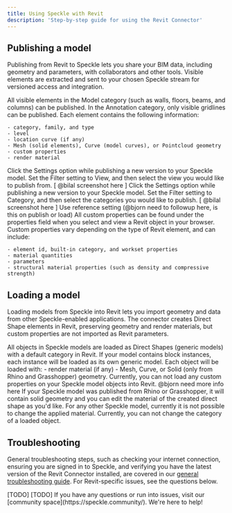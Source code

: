 ```yaml
---
title: Using Speckle with Revit
description: 'Step-by-step guide for using the Revit Connector'
---
```


## Publishing a model

Publishing from Revit to Speckle lets you share your BIM data, including geometry and parameters, with collaborators and other tools. Visible elements are extracted and sent to your chosen Speckle stream for versioned access and integration.

<AccordionGroup>

  <Accordion title="What types of Revit elements can I publish to Speckle?">
  All visible elements in the Model category (such as walls, floors, beams, and columns) can be published. In the Annotation category, only visible gridlines can be published. Each element contains the following information:

    - category, family, and type
    - level
    - location curve (if any)
    - Mesh (solid elements), Curve (model curves), or Pointcloud geometry
    - custom properties
    - render material

  </Accordion>

<Accordion title="How do I publish models from Revit views?">
  Click the Settings option while publishing a new version to your Speckle
  model. Set the Filter setting to View, and then select the view you would like
  to publish from. [ @bilal screenshot here ]
</Accordion>

<Accordion title="How do I publish models by Revit category?">
  Click the Settings option while publishing a new version to your Speckle
  model. Set the Filter setting to Category, and then select the categories you
  would like to publish. [ @bilal screenshot here ]
</Accordion>

<Accordion title="How do I make sure my Revit model is aligned with my other Speckle models?">
  Use reference setting (@bjorn need to followup here, is this on publish or
  load)
</Accordion>

  <Accordion title="How do I see the custom properties on my published Revit elements, like parameters or material quantities?">
  All custom properties can be found under the properties field when you select and view a Revit object in your browser.
Custom properties vary depending on the type of Revit element, and can include:

    - element id, built-in category, and workset properties
    - material quantities
    - parameters
    - structural material properties (such as density and compressive strength)

  </Accordion>

</AccordionGroup>

## Loading a model

Loading models from Speckle into Revit lets you import geometry and data from other Speckle-enabled applications. The connector creates Direct Shape elements in Revit, preserving geometry and render materials, but custom properties are not imported as Revit parameters.

<AccordionGroup>
  
  <Accordion title="How are Speckle models loaded in Revit?">
  All objects in Speckle models are loaded as Direct Shapes (generic models) with a default category in Revit. If your model contains block instances, each instance will be loaded as its own generic model. Each object will be loaded with:
  - render material (if any)
  - Mesh, Curve, or Solid (only from Rhino and Grasshopper) geometry.
  </Accordion>

<Accordion title="Can I load custom properties in Revit, like parameters?">
  Currently, you can not load any custom properties on your Speckle model
  objects into Revit.
</Accordion>

<Accordion title="How do I load a Speckle Model according to a specific reference point in Revit?">
  @bjorn need more info here
</Accordion>

<Accordion title="How do I change the material of a Speckle model object I loaded in Revit?">
  If your Speckle model was published from Rhino or Grasshopper, it will contain
  solid geometry and you can edit the material of the created direct shape as
  you'd like. For any other Speckle model, currently it is not possible to
  change the applied material.
</Accordion>

  <Accordion title="How do I change the category of a Speckle model object I loaded in Revit?">
  Currently, you can not change the category of a loaded object.
  </Accordion>
  
</AccordionGroup>

## Troubleshooting

General troubleshooting steps, such as checking your internet connection, ensuring you are signed in to Speckle, and verifying you have the latest version of the Revit Connector installed, are covered in our [general troubleshooting guide](/troubleshooting). For Revit-specific issues, see the questions below.

<AccordionGroup>

<Accordion title="My Speckle model was loaded in an incorrect position. ">
  [TODO]
</Accordion>
<Accordion title="Loading fails as the model from Speckle is too far from the Revit origin.">
  [TODO]
</Accordion>
<Info>
  If you have any questions or run into issues, visit our [community space](https://speckle.community/).
  We're here to help!
</Info>
</AccordionGroup>


<LearnMore />
